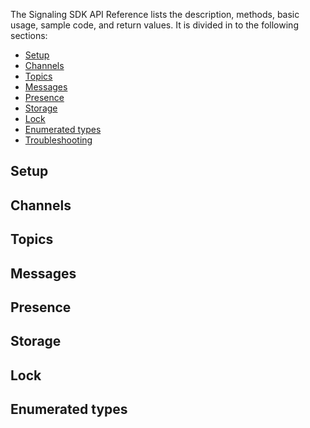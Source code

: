 <PlatformWrapper platform="unity">

The Signaling SDK API Reference lists the description, methods, basic usage, sample code, and return values. It is divided in to the following sections:

* [Setup](#setup)
* [Channels](#channels)
* [Topics](#topics)
* [Messages](#messages)
* [Presence](#presence)
* [Storage](#storage)
* [Lock](#lock)
* [Enumerated types](#enumerated-types)
* [Troubleshooting](#troubleshooting)

## Setup
<Configuration ag_platform='unity' />

## Channels
<Channels ag_platform='unity' />

## Topics
<Topics ag_platform='unity' />

## Messages
<Messages ag_platform='unity' />

## Presence
<Presence ag_platform='unity' />

## Storage
<Storage ag_platform='unity' />

## Lock
<Lock ag_platform='unity' />

## Enumerated types
<Enums ag_platform='unity' />

<Troubleshooting ag_platform='unity' />

</PlatformWrapper>